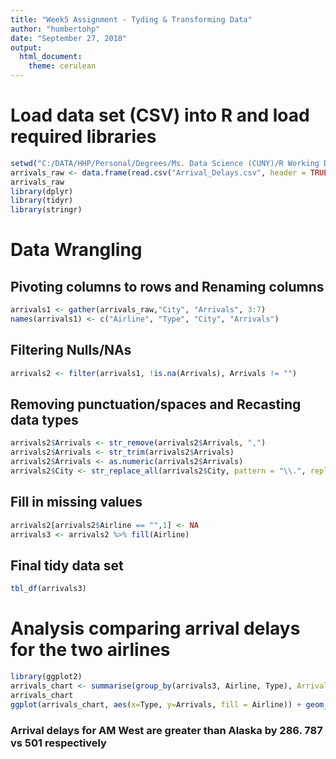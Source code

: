 ---
title: "Week5 Assignment - Tyding & Transforming Data"
author: "humbertohp"
date: "September 27, 2018"
output:
  html_document:
    theme: cerulean
---

# Load data set (CSV) into R and load required libraries

```{r, echo=TRUE}
setwd("C:/DATA/HHP/Personal/Degrees/Ms. Data Science (CUNY)/R Working Dir")
arrivals_raw <- data.frame(read.csv("Arrival_Delays.csv", header = TRUE, stringsAsFactors=FALSE))
arrivals_raw
library(dplyr)
library(tidyr)
library(stringr)
```

# Data Wrangling
## Pivoting columns to rows and Renaming columns
```{r, echo=TRUE}
arrivals1 <- gather(arrivals_raw,"City", "Arrivals", 3:7)
names(arrivals1) <- c("Airline", "Type", "City", "Arrivals")
```

## Filtering Nulls/NAs
```{r, echo=TRUE}
arrivals2 <- filter(arrivals1, !is.na(Arrivals), Arrivals != "")
```

## Removing punctuation/spaces and Recasting data types
```{r, echo=TRUE}
arrivals2$Arrivals <- str_remove(arrivals2$Arrivals, ",")
arrivals2$Arrivals <- str_trim(arrivals2$Arrivals)
arrivals2$Arrivals <- as.numeric(arrivals2$Arrivals)
arrivals2$City <- str_replace_all(arrivals2$City, pattern = "\\.", replacement = " ")
```

## Fill in missing values
```{r, echo=TRUE}
arrivals2[arrivals2$Airline == "",1] <- NA
arrivals3 <- arrivals2 %>% fill(Airline)
```

## Final tidy data set
```{r, echo=TRUE}
tbl_df(arrivals3)
```

# Analysis comparing arrival delays for the two airlines
```{r, echo=TRUE}
library(ggplot2)
arrivals_chart <- summarise(group_by(arrivals3, Airline, Type), Arrivals = sum(Arrivals))
arrivals_chart
ggplot(arrivals_chart, aes(x=Type, y=Arrivals, fill = Airline)) + geom_col(position = "dodge") + labs(y = "Arrivals", x = "Type", title = "Arrival Delays") + theme_bw()  ##+ stat_identity()
```
                          
### Arrival delays for AM West are greater than Alaska by 286. 787 vs 501 respectively